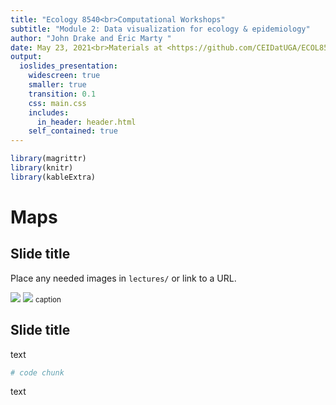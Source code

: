 ```yaml
---
title: "Ecology 8540<br>Computational Workshops"
subtitle: "Module 2: Data visualization for ecology & epidemiology"
author: "John Drake and Éric Marty "
date: May 23, 2021<br>Materials at <https://github.com/CEIDatUGA/ECOL8540-datavis>
output:
  ioslides_presentation:
    widescreen: true
    smaller: true
    transition: 0.1
    css: main.css
    includes:
      in_header: header.html
    self_contained: true
---
```


```r
library(magrittr)
library(knitr)
library(kableExtra)
```

# Maps

## Slide title

Place any needed images in `lectures/` or link to a URL.

:::: {.flexbox .vcenter}
![](image.png)
![](https://upload.wikimedia.org/wikipedia/commons/thumb/4/48/Heatmap.png/560px-Heatmap.png)
<small>caption</small>
::::

## Slide title

text

```r
# code chunk
```

text
